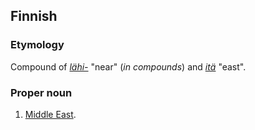 ==Finnish==

===Etymology===

Compound of ''[[lähi-]]'' "near" (''in compounds'') and ''[[itä]]'' "east".

===Proper noun===

# [[Middle East]].
